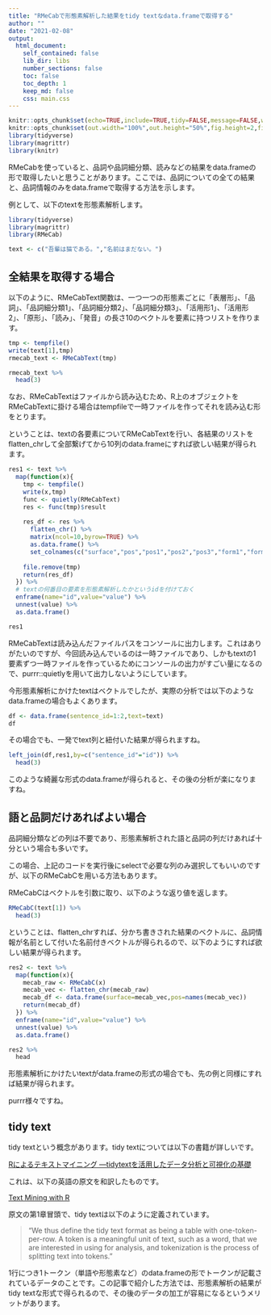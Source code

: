 ---
title: "RMeCabで形態素解析した結果をtidy textなdata.frameで取得する"
author: ""
date: "2021-02-08"
output: 
  html_document:
    self_contained: false
    lib_dir: libs
    number_sections: false
    toc: false
    toc_depth: 1
    keep_md: false
    css: main.css
---

```{r setup, include=FALSE}
knitr::opts_chunk$set(echo=TRUE,include=TRUE,tidy=FALSE,message=FALSE,warning=FALSE,error=FALSE,cache=FALSE)
knitr::opts_chunk$set(out.width="100%",out.height="50%",fig.height=2,fig.align="center")
library(tidyverse)
library(magrittr)
library(knitr)
```

RMeCabを使っていると、品詞や品詞細分類、読みなどの結果をdata.frameの形で取得したいと思うことがあります。ここでは、品詞についての全ての結果と、品詞情報のみをdata.frameで取得する方法を示します。

例として、以下のtextを形態素解析します。

```{r}
library(tidyverse)
library(magrittr)
library(RMeCab)

text <- c("吾輩は猫である。","名前はまだない。")
```

## 全結果を取得する場合
以下のように、RMeCabText関数は、一つ一つの形態素ごとに「表層形」、「品詞」、「品詞細分類1」、「品詞細分類2」、「品詞細分類3」、「活用形1」、「活用形2」、「原形」、「読み」、「発音」の長さ10のベクトルを要素に持つリストを作ります。

```{r,results="hide"}
tmp <- tempfile()
write(text[1],tmp)
rmecab_text <- RMeCabText(tmp)
```

```{r}
rmecab_text %>% 
  head(3)
```

なお、RMeCabTextはファイルから読み込むため、R上のオブジェクトをRMeCabTextに掛ける場合はtempfileで一時ファイルを作ってそれを読み込む形をとります。

ということは、textの各要素についてRMeCabTextを行い、各結果のリストをflatten_chrして全部繋げてから10列のdata.frameにすれば欲しい結果が得られます。

```{r}
res1 <- text %>% 
  map(function(x){
    tmp <- tempfile()
    write(x,tmp)
    func <- quietly(RMeCabText)
    res <- func(tmp)$result
    
    res_df <- res %>% 
      flatten_chr() %>% 
      matrix(ncol=10,byrow=TRUE) %>%
      as.data.frame() %>%
      set_colnames(c("surface","pos","pos1","pos2","pos3","form1","form2","base","yomi","hatsuon"))
    
    file.remove(tmp)
    return(res_df)
  }) %>% 
  # textの何番目の要素を形態素解析したかというidを付けておく
  enframe(name="id",value="value") %>% 
  unnest(value) %>%
  as.data.frame()

res1
```

RMeCabTextは読み込んだファイルパスをコンソールに出力します。これはありがたいのですが、今回読み込んでいるのは一時ファイルであり、しかもtextの1要素ずつ一時ファイルを作っているためにコンソールの出力がすごい量になるので、purrr::quietlyを用いて出力しないようにしています。

今形態素解析にかけたtextはベクトルでしたが、実際の分析では以下のようなdata.frameの場合もよくあります。

```{r}
df <- data.frame(sentence_id=1:2,text=text)
df
```

その場合でも、一発でtext列と紐付いた結果が得られますね。

```{r}
left_join(df,res1,by=c("sentence_id"="id")) %>% 
  head(3)
```

このような綺麗な形式のdata.frameが得られると、その後の分析が楽になりますね。

## 語と品詞だけあればよい場合
品詞細分類などの列は不要であり、形態素解析された語と品詞の列だけあれば十分という場合も多いです。

この場合、上記のコードを実行後にselectで必要な列のみ選択してもいいのですが、以下のRMeCabCを用いる方法もあります。

RMeCabCはベクトルを引数に取り、以下のような返り値を返します。

```{r}
RMeCabC(text[1]) %>%
  head(3)
```

ということは、flatten_chrすれば、分かち書きされた結果のベクトルに、品詞情報が名前として付いた名前付きベクトルが得られるので、以下のようにすれば欲しい結果が得られます。
```{r}
res2 <- text %>% 
  map(function(x){
    mecab_raw <- RMeCabC(x)
    mecab_vec <- flatten_chr(mecab_raw)
    mecab_df <- data.frame(surface=mecab_vec,pos=names(mecab_vec))
    return(mecab_df)
  }) %>% 
  enframe(name="id",value="value") %>% 
  unnest(value) %>%
  as.data.frame()

res2 %>% 
  head
```

形態素解析にかけたいtextがdata.frameの形式の場合でも、先の例と同様にすれば結果が得られます。

purrr様々ですね。

## tidy text
tidy textという概念があります。tidy textについては以下の書籍が詳しいです。

[Rによるテキストマイニング ―tidytextを活用したデータ分析と可視化の基礎](https://www.amazon.co.jp/R%E3%81%AB%E3%82%88%E3%82%8B%E3%83%86%E3%82%AD%E3%82%B9%E3%83%88%E3%83%9E%E3%82%A4%E3%83%8B%E3%83%B3%E3%82%B0-%E2%80%95tidytext%E3%82%92%E6%B4%BB%E7%94%A8%E3%81%97%E3%81%9F%E3%83%87%E3%83%BC%E3%82%BF%E5%88%86%E6%9E%90%E3%81%A8%E5%8F%AF%E8%A6%96%E5%8C%96%E3%81%AE%E5%9F%BA%E7%A4%8E-Julia-Silge/dp/4873118301)

これは、以下の英語の原文を和訳したものです。

[Text Mining with R](https://www.tidytextmining.com/)

原文の第1章冒頭で、tidy textは以下のように定義されています。

>"We thus define the tidy text format as being a table with one-token-per-row. A token is a meaningful unit of text, such as a word, that we are interested in using for analysis, and tokenization is the process of splitting text into tokens."

1行につき1トークン（単語や形態素など）のdata.frameの形でトークンが記載されているデータのことです。この記事で紹介した方法では、形態素解析の結果がtidy textな形式で得られるので、その後のデータの加工が容易になるというメリットがあります。
